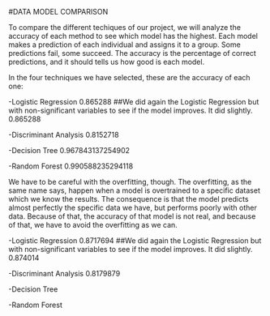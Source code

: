 #DATA MODEL COMPARISON

To compare the different techiques of our project, we will analyze the accuracy of each method to see which model has the highest. Each model makes a prediction of each individual and assigns it to a group. Some predictions fail, some succeed. The accuracy is the percentage of correct predictions, and it should tells us how good is each model.

In the four techniques we have selected, these are the accuracy of each one:

-Logistic Regression 0.865288
##We did again the Logistic Regression but with non-significant variables to see if the model improves. It did slightly. 0.865288

-Discriminant Analysis 0.8152718

-Decision Tree 0.967843137254902

-Random Forest 0.990588235294118

We have to be careful with the overfitting, though. The overfitting, as the same name says, happen when a model is overtrained to a specific dataset which we know the results. The consequence is that the model predicts almost perfectly the specific data we have, but performs poorly with other data. Because of that, the accuracy of that model is not real, and because of that, we have to avoid the overfitting as we can. 

-Logistic Regression 0.8717694
##We did again the Logistic Regression but with non-significant variables to see if the model improves. It did slightly. 0.874014

-Discriminant Analysis 0.8179879

-Decision Tree

-Random Forest